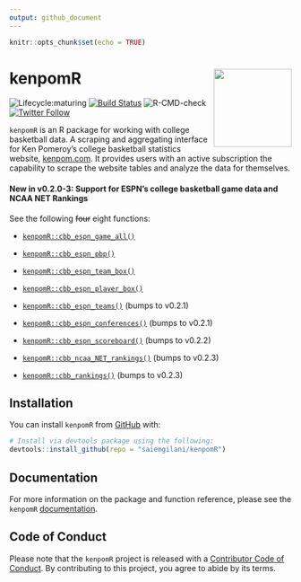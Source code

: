 ```yaml
---
output: github_document
---
```


```r
knitr::opts_chunk$set(echo = TRUE)
```

# kenpomR <a href='http://saiemgilani.github.io/kenpomR'><img src="man/figures/logo.png" align="right" height="139"/></a>

<!-- badges: start -->

![Lifecycle:maturing](https://img.shields.io/badge/lifecycle-maturing-blue.svg) [![Build Status](https://travis-ci.com/saiemgilani/kenpomR.svg?branch=master)](https://travis-ci.com/saiemgilani/kenpomR) ![R-CMD-check](https://github.com/saiemgilani/kenpomR/workflows/R-CMD-check/badge.svg) [![Twitter Follow](https://img.shields.io/twitter/follow/saiemgilani?style=social)](https://twitter.com/saiemgilani) <!-- badges: end -->

`kenpomR` is an R package for working with college basketball data. A scraping and aggregating interface for Ken Pomeroy's college basketball statistics website, [kenpom.com](https://kenpom.com). It provides users with an active subscription the capability to scrape the website tables and analyze the data for themselves.

#### New in v0.2.0-3: Support for ESPN's college basketball game data and NCAA NET Rankings

See the following ~~four~~ eight functions:

- [```kenpomR::cbb_espn_game_all()```](https://saiemgilani.github.io/kenpomR/reference/cbb_espn_game_all.html)
- [```kenpomR::cbb_espn_pbp()```](https://saiemgilani.github.io/kenpomR/reference/cbb_espn_pbp.html)
- [```kenpomR::cbb_espn_team_box()```](https://saiemgilani.github.io/kenpomR/reference/cbb_espn_team_box.html)

- [```kenpomR::cbb_espn_player_box()```](https://saiemgilani.github.io/kenpomR/reference/cbb_espn_player_box.html)

- [```kenpomR::cbb_espn_teams()```](https://saiemgilani.github.io/kenpomR/reference/cbb_espn_teams.html) (bumps to v0.2.1)

- [```kenpomR::cbb_espn_conferences()```](https://saiemgilani.github.io/kenpomR/reference/cbb_espn_conferences.html) (bumps to v0.2.1)

- [```kenpomR::cbb_espn_scoreboard()```](https://saiemgilani.github.io/kenpomR/reference/cbb_espn_scoreboard.html) (bumps to v0.2.2)
- [```kenpomR::cbb_ncaa_NET_rankings()```](https://saiemgilani.github.io/kenpomR/reference/cbb_ncaa_NET_rankings.html) (bumps to v0.2.3)
- [```kenpomR::cbb_rankings()```](https://saiemgilani.github.io/kenpomR/reference/cbb_rankings.html) (bumps to v0.2.3)

## Installation

You can install `kenpomR` from [GitHub](https://github.com/saiemgilani/kenpomR) with:

``` r
# Install via devtools package using the following:
devtools::install_github(repo = "saiemgilani/kenpomR")
```

## Documentation

For more information on the package and function reference, please see the `kenpomR` [documentation](https://saiemgilani.github.io/kenpomR/).

## Code of Conduct

Please note that the `kenpomR` project is released with a [Contributor Code of Conduct](https://contributor-covenant.org/version/2/0/CODE_OF_CONDUCT.html). By contributing to this project, you agree to abide by its terms.
